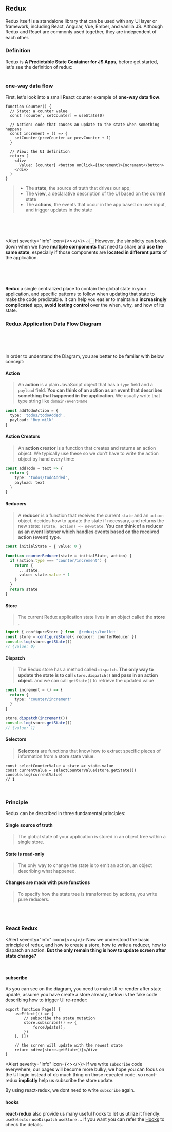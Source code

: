  



<Meta title="Topic/Redux/Introduction" />

## Redux 
Redux itself is a standalone library that can be used with any UI layer or framework, including React, Angular, Vue, Ember, and vanilla JS. Although Redux and React are commonly used together, they are independent of each other.

### Definition
Redux is **A Predictable State Container for JS Apps**, before get started, let's see the definition of redux:  
<Diagram src={ReduxOrg} size="full" />
<br />

### one-way data flow

First, let's look into a small React counter example of **one-way data flow**. 

```tsx
function Counter() {
  // State: a counter value
  const [counter, setCounter] = useState(0)

  // Action: code that causes an update to the state when something happens
  const increment = () => {
    setCounter(prevCounter => prevCounter + 1)
  }

  // View: the UI definition
  return (
    <div>
      Value: {counter} <button onClick={increment}>Increment</button>
    </div>
  )
}
```

> * The **state**, the source of truth that drives our app;
> * The **view**, a declarative description of the UI based on the current state
> * The **actions**, the events that occur in the app based on user input, and trigger updates in the state 

<Diagram src={OneWayDataFlow}  />
<br />
<br />
<br />

<Alert severity="info" icon={<></>}>
👉🏻 However, the simplicity can break down when we have **multiple components** that need to share and **use the same state**,
especially if those components are **located in different parts** of the application.
</Alert>


<br />
<br />
<br />


**Redux** a single centralized place to contain the global state in your application, 
and specific patterns to follow when updating that state to make the code predictable. 
It can help you easier to maintain a **increasingly complicated** app, 
**avoid losting control** over the when, why, and how of its state.

### Redux Application Data Flow Diagram
<Diagram src={ReduxDataFlowDiagram}  />
<br />
<br />
<br />


In order to understand the Diagram, you are better to be familar with below concept:
#### Action
> An **action** is a plain JavaScript object that has a `type` field and a `payload` field. 
**You can think of an action as an event that describes something that happened in the application**.
We usually write that type string like `domain/eventName`

```ts 
const addTodoAction = {
  type: 'todos/todoAdded',
  payload: 'Buy milk'
}
```

#### Action Creators
> An **action creator** is a function that creates and returns an action object. 
We typically use these so we don't have to write the action object by hand every time:

```ts
const addTodo = text => {
  return {
    type: 'todos/todoAdded',
    payload: text
  }
}
```

#### Reducers
> A **reducer** is a function that receives the current `state` and an `action` object, 
decides how to update the state if necessary, and returns the new state: `(state, action) => newState`. 
**You can think of a reducer as an event listener which handles events based on the received action (event) type**.

```ts
const initialState = { value: 0 }

function counterReducer(state = initialState, action) {
  if (action.type === 'counter/increment') {
    return {
      ...state,
      value: state.value + 1
    }
  }
  return state
}
```

#### Store
> The current Redux application state lives in an object called the **store** .

```ts
import { configureStore } from '@reduxjs/toolkit'
const store = configureStore({ reducer: counterReducer })
console.log(store.getState())
// {value: 0}
```

#### Dispatch
> The Redux store has a method called `dispatch`. **The only way to update the state is to call `store.dispatch()` and pass in an action object**.
and we can call `getState()` to retrieve the updated value 
```ts
const increment = () => {
  return {
    type: 'counter/increment'
  }
}

store.dispatch(increment())
console.log(store.getState())
// {value: 1}
```

#### Selectors
> **Selectors** are functions that know how to extract specific pieces of information from a store state value.
```tsx
const selectCounterValue = state => state.value
const currentValue = selectCounterValue(store.getState())
console.log(currentValue)
// 1
```

<br />


### Principle 
Redux can be described in three fundamental principles:

#### Single source of truth
> The global state of your application is stored in an object tree within a single store.

#### State is read-only
> The only way to change the state is to emit an action, an object describing what happened.

#### Changes are made with pure functions
> To specify how the state tree is transformed by actions, you write pure reducers.


<br />
<br /> 

### React Redux
<Alert severity="info" icon={<></>}>
Now we understood the basic principle of redux, and how to create a store, how to write a reducer, how to dispatch an action.
**But the only remain thing is how to update screen after state change?**
</Alert>

<br /> 


#### subscribe
As you can see on the diagram, you need to make UI re-render after state update, 
assume you have create a store already, below is the fake code describing how to trigger UI re-render:
```tsx
export function Page() {
    useEffect(() => {
        // subscribe the state mutation
        store.subscribe(() => {
            forceUpdate();
        })
    }, [])

    // the scrren will update with the newest state
    return <div>{store.getState()}</div>
}
```
<Alert severity="info" icon={<></>}>
If we write `subscribe` code everywhere, our pages will become more bulky, 
we hope you can focus on the UI logic instead of do much thing on those repeated code.
so react-redux **implictly** help us subscribe the store update.
</Alert>

By using react-redux, we dont need to write `subscribe` again.


#### hooks
**react-redux** also provide us many useful hooks to let us utilize it friendly: 
`useSelector`
`useDispatch`
`useStore`
...
If you want you can refer the [Hooks](https://react-redux.js.org/api/hooks) to check the details.

